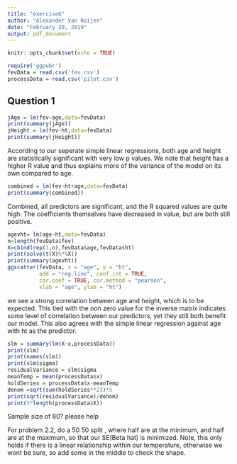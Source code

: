 ```yaml
---
title: "exercise6"
author: "Alexander Van Roijen"
date: "February 20, 2019"
output: pdf_document
---
```


```r
knitr::opts_chunk$set(echo = TRUE)
```

```r
require('ggpubr')
fevData = read.csv('fev.csv')
processData = read.csv('pilot.csv')
```
## Question 1

```r
jAge = lm(fev~age,data=fevData)
print(summary(jAge))
jHeight = lm(fev~ht,data=fevData)
print(summary(jHeight))
```

According to our seperate simple linear regressions, both age and height are statistically significant with very low p values.
We note that height has a higher R value and thus explains more of the variance of the model on its own compared to age.

```r
combined = lm(fev~ht+age,data=fevData)
print(summary(combined))
```

Combined, all predictors are significant, and the R squared values are quite high. The coefficients themselves have decreased in value, but are both still positive.

```r
agevht= lm(age~ht,data=fevData)
n=length(fevData$fev)
X=cbind(rep(1,n),fevData$age,fevData$ht)
print(solve(t(X)%*%X))
print(summary(agevht))
ggscatter(fevData, x = "age", y = "ht", 
          add = "reg.line", conf.int = TRUE, 
          cor.coef = TRUE, cor.method = "pearson",
          xlab = "age", ylab = "ht")
```

we see a strong correlation between age and height, which is to be expected. This tied with the non zero value for the inverse matrix indicates some level of correlation between our predictors, yet they still both benefit our model. This also agrees with the simple linear regression against age with ht as the predictor.

```r
slm = summary(lm(X~x,processData))
print(slm)
print(names(slm))
print(slm$sigma)
residualVariance = slm$sigma
meanTemp = mean(processData$x)
holdSeries = processData$x-meanTemp
denom =sqrt(sum(holdSeries**2))*5
print(sqrt(residualVariance)/denom)
print(5*length(processData$X))
```

Sample size of 80? please help

For problem 2.2, do a 50 50 split , where half are at the minimum, and half are at the maximum, so that our SE(Beta hat) is minimized.
Note, this only holds if there is a linear relationship within our temperature, otherwise we wont be sure, so add some in the middle to check the shape.




